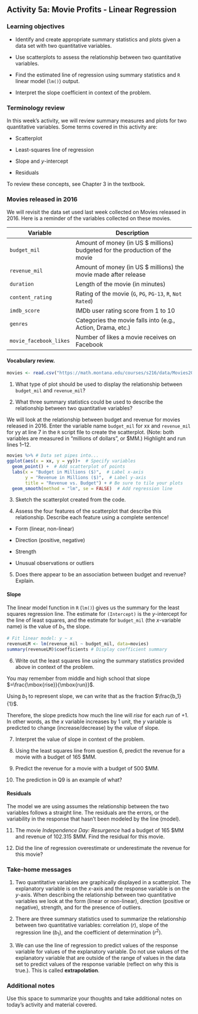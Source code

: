 ## Activity 5a:  Movie Profits - Linear Regression

\setstretch{1}

### Learning objectives

* Identify and create appropriate summary statistics and plots
  given a data set with two quantitative variables.
  
* Use scatterplots to assess the relationship between two quantitative variables.

* Find the estimated line of regression using summary statistics and `R` linear model (`lm()`) output.

* Interpret the slope coefficient in context of the problem.

### Terminology review

In this week's activity, we will review summary measures and plots for two quantitative variables.  Some terms covered in this activity are:

* Scatterplot

* Least-squares line of regression

* Slope and $y$-intercept

* Residuals

To review these concepts, see Chapter 3 in the textbook.  

### Movies released in 2016

We will revisit the data set used last week collected on Movies released in 2016. Here is a reminder of the variables collected on these movies.

| **Variable** 	| **Description** |
|----	|-------------	|
| `budget_mil` | Amount of money (in US $ millions) budgeted for the production of the movie |
| `revenue_mil` | Amount of money (in US $ millions) the movie made after release|
| `duration` | Length of the movie (in minutes)|
| `content_rating` | Rating of the movie (`G`, `PG`, `PG-13`, `R`, `Not Rated`)|
| `imdb_score` | IMDb user rating score from 1 to 10 |
| `genres` | Categories the movie falls into (e.g., Action, Drama, etc.) |
| `movie_facebook_likes` | Number of likes a movie receives on Facebook |


#### Vocabulary review. {-}

```r
movies <- read.csv("https://math.montana.edu/courses/s216/data/Movies2016.csv") # Reads in data set
```

1.  What type of plot should be used to display the relationship between `budget_mil` and `revenue_mil`?

\vspace{0.2in}

2.  What three summary statistics could be used to describe the relationship between two quantitative variables?

\vspace{0.4in}

We will look at the relationship between budget and revenue for movies released in 2016. Enter the variable name `budget_mil` for xx and `revenue_mil` for yy at line 7 in the `R` script file to create the scatterplot. (Note: both variables are measured in "millions of dollars", or $MM.)  Highlight and run lines 1--12.

```r
movies %>% # Data set pipes into...
ggplot(aes(x = xx, y = yy))+  # Specify variables
  geom_point() +  # Add scatterplot of points
  labs(x = "Budget in Millions ($)",  # Label x-axis
       y = "Revenue in Millions ($)",  # Label y-axis
       title = "Revenue vs. Budget") + # Be sure to tile your plots
  geom_smooth(method = "lm", se = FALSE)  # Add regression line
```
3. Sketch the scatterplot created from the code.

\vspace{2in}

4. Assess the four features of the scatterplot that describe this relationship. Describe each feature using a complete sentence!

* Form (linear, non-linear)

\vspace{.4in}

* Direction (positive, negative)

\vspace{.4in}

* Strength

\vspace{.4in}

* Unusual observations or outliers

\vspace{.4in}


5. Does there appear to be an association between budget and revenue? Explain.

\vspace{1in}

\newpage 

#### Slope {-}

The linear model function in `R` (`lm()`) gives us the summary for the least squares regression line.  The estimate for `(Intercept)` is the $y$-intercept for the line of least squares, and the estimate for `budget_mil` (the $x$-variable name) is the value of $b_1$, the slope.

```r
# Fit linear model: y ~ x
revenueLM <- lm(revenue_mil ~ budget_mil, data=movies)
summary(revenueLM)$coefficients # Display coefficient summary
```

6.  Write out the least squares line using the summary statistics provided above in context of the problem.

\vspace{.5in}

You may remember from middle and high school that slope $=\frac{\mbox{rise}}{\mbox{run}}$.  

Using $b_1$ to represent slope, we can write that as the fraction $\frac{b_1}{1}$. 

Therefore, the slope predicts how much the line will *rise* for each *run* of +1. In other words, as the $x$ variable increases by 1 unit, the $y$ variable is predicted to change (increase/decrease) by the value of slope.


7. Interpret the value of slope in context of the problem.

\vspace{.8in}

8. Using the least squares line from question 6, predict the revenue for a movie with a budget of 165 $MM.

\vspace{.6in}

9.  Predict the revenue for a movie with a budget of 500 $MM.  

\vspace{0.8in}

10. The prediction in Q9 is an example of what?

\vspace{0.3in}

#### Residuals {-}

The model we are using assumes the relationship between the two variables follows a straight line. The residuals are the errors, or the variability in the response that hasn't been modeled by the line (model).

\begin{center}
Data = Model + Residual

$\implies$ Residual = Data $-$ Model

$e_i=y_i-\hat{y}_i$
\end{center}

11.  The movie *Independence Day: Resurgence* had a budget of 165 \$MM and revenue of 102.315 \$MM.  Find the residual for this movie.

\vspace{.8in}

12.  Did the line of regression overestimate or underestimate the revenue for this movie? 

\vspace{.2in}

### Take-home messages

1.	Two quantitative variables are graphically displayed in a scatterplot.  The explanatory variable is on the $x$-axis and the response variable is on the $y$-axis.  When describing the relationship between two quantitative variables we look at the form (linear or non-linear), direction (positive or negative), strength, and for the presence of outliers. 

2.  There are three summary statistics used to summarize the relationship between two quantitative variables: correlation ($r$), slope of the regression line ($b_1$), and the coefficient of determination ($r^2$).  

3.  We can use the line of regression to predict values of the response variable for values of the explanatory variable. Do not use values of the explanatory variable that are outside of the range of values in the data set to predict values of the response variable (reflect on why this is true.).  This is called **extrapolation**. 

\newpage

### Additional notes

Use this space to summarize your thoughts and take additional notes on today's activity and material covered.

\newpage
